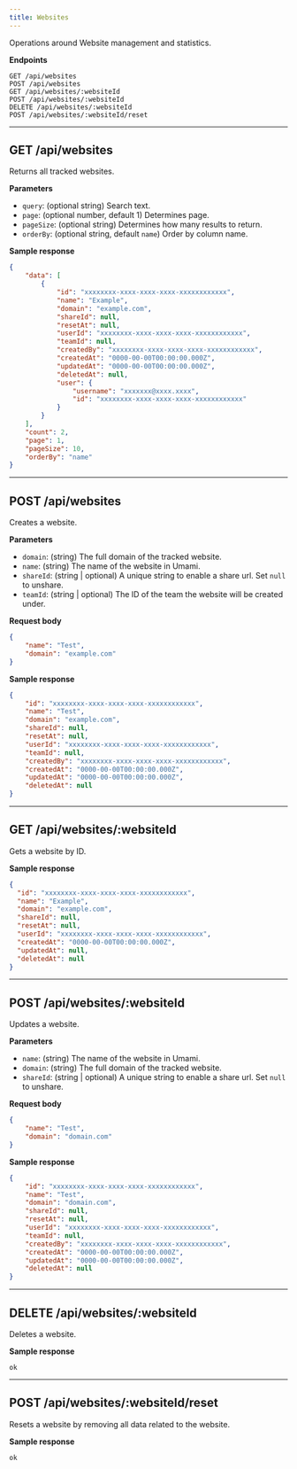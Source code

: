 ```yaml
---
title: Websites
---
```


Operations around Website management and statistics.

**Endpoints**

```text
GET /api/websites
POST /api/websites
GET /api/websites/:websiteId
POST /api/websites/:websiteId
DELETE /api/websites/:websiteId
POST /api/websites/:websiteId/reset
```

---

## GET /api/websites

Returns all tracked websites.

**Parameters**

- `query`: (optional string) Search text.
- `page`: (optional number, default 1) Determines page.
- `pageSize`: (optional string) Determines how many results to return.
- `orderBy`: (optional string, default `name`) Order by column name.

**Sample response**

```json
{
    "data": [
        {
            "id": "xxxxxxxx-xxxx-xxxx-xxxx-xxxxxxxxxxxx",
            "name": "Example",
            "domain": "example.com",
            "shareId": null,
            "resetAt": null,
            "userId": "xxxxxxxx-xxxx-xxxx-xxxx-xxxxxxxxxxxx",
            "teamId": null,
            "createdBy": "xxxxxxxx-xxxx-xxxx-xxxx-xxxxxxxxxxxx",
            "createdAt": "0000-00-00T00:00:00.000Z",
            "updatedAt": "0000-00-00T00:00:00.000Z",
            "deletedAt": null,
            "user": {
                "username": "xxxxxxx@xxxx.xxxx",
                "id": "xxxxxxxx-xxxx-xxxx-xxxx-xxxxxxxxxxxx"
            }
        }
    ],
    "count": 2,
    "page": 1,
    "pageSize": 10,
    "orderBy": "name"
}


```

---

## POST /api/websites

Creates a website.

**Parameters**

- `domain`: (string) The full domain of the tracked website.
- `name`: (string) The name of the website in Umami.
- `shareId`: (string | optional) A unique string to enable a share url. Set `null` to unshare.
- `teamId`: (string | optional) The ID of the team the website will be created under.


**Request body**

```json 
{
    "name": "Test",
    "domain": "example.com"
}
```

**Sample response**

```json
{
    "id": "xxxxxxxx-xxxx-xxxx-xxxx-xxxxxxxxxxxx",
    "name": "Test",
    "domain": "example.com",
    "shareId": null,
    "resetAt": null,
    "userId": "xxxxxxxx-xxxx-xxxx-xxxx-xxxxxxxxxxxx",
    "teamId": null,
    "createdBy": "xxxxxxxx-xxxx-xxxx-xxxx-xxxxxxxxxxxx",
    "createdAt": "0000-00-00T00:00:00.000Z",
    "updatedAt": "0000-00-00T00:00:00.000Z",
    "deletedAt": null
}
```

---

## GET /api/websites/:websiteId

Gets a website by ID.

**Sample response**

```json
{
  "id": "xxxxxxxx-xxxx-xxxx-xxxx-xxxxxxxxxxxx",
  "name": "Example",
  "domain": "example.com",
  "shareId": null,
  "resetAt": null,
  "userId": "xxxxxxxx-xxxx-xxxx-xxxx-xxxxxxxxxxxx",
  "createdAt": "0000-00-00T00:00:00.000Z",
  "updatedAt": null,
  "deletedAt": null
}
```

---

## POST /api/websites/:websiteId

Updates a website.

**Parameters**

- `name`: (string) The name of the website in Umami.
- `domain`: (string) The full domain of the tracked website.
- `shareId`: (string | optional) A unique string to enable a share url. Set `null` to unshare.

**Request body**

```json
{
    "name": "Test",
    "domain": "domain.com"
}
```

**Sample response**

```json
{
    "id": "xxxxxxxx-xxxx-xxxx-xxxx-xxxxxxxxxxxx",
    "name": "Test",
    "domain": "domain.com",
    "shareId": null,
    "resetAt": null,
    "userId": "xxxxxxxx-xxxx-xxxx-xxxx-xxxxxxxxxxxx",
    "teamId": null,
    "createdBy": "xxxxxxxx-xxxx-xxxx-xxxx-xxxxxxxxxxxx",
    "createdAt": "0000-00-00T00:00:00.000Z",
    "updatedAt": "0000-00-00T00:00:00.000Z",
    "deletedAt": null
}
```

---

## DELETE /api/websites/:websiteId

Deletes a website.

**Sample response**

```text
ok
```

---

## POST /api/websites/:websiteId/reset

Resets a website by removing all data related to the website.

**Sample response**

```text
ok
```
